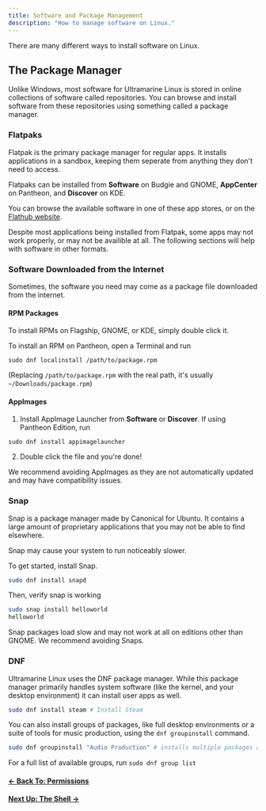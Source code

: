 ```yaml
---
title: Software and Package Management
description: "How to manage software on Linux."
---
```



There are many different ways to install software on Linux.

## The Package Manager

Unlike Windows, most software for Ultramarine Linux is stored in online collections of software called repositories. You can browse and install software from these repositories using something called a package manager.

### Flatpaks

Flatpak is the primary package manager for regular apps. It installs applications in a sandbox, keeping them seperate from anything they don't need to access.

Flatpaks can be installed from **Software** on Budgie and GNOME, **AppCenter** on Pantheon, and **Discover** on KDE.

You can browse the available software in one of these app stores, or on the [Flathub website](flathub.org).

Despite most applications being installed from Flatpak, some apps may not work properly, or may not be availible at all. The following sections will help with software in other formats.

### Software Downloaded from the Internet

Sometimes, the software you need may come as a package file downloaded from the internet.

#### RPM Packages

To install RPMs on Flagship, GNOME, or KDE, simply double click it.

To install an RPM on Pantheon, open a Terminal and run
```
sudo dnf localinstall /path/to/package.rpm
```
 (Replacing `/path/to/package.rpm` with the real path, it's usually `~/Downloads/package.rpm`)

#### AppImages
1. Install AppImage Launcher from **Software** or **Discover**. If using Pantheon Edition, run 
```
sudo dnf install appimagelauncher
```
2. Double click the file and you're done!

We recommend avoiding AppImages as they are not automatically updated and may have compatibility issues.

### Snap

Snap is a package manager made by Canonical for Ubuntu. It contains a large amount of proprietary applications that you may not be able to find elsewhere.

<Alert type="warning">

Snap may cause your system to run noticeably slower.

</Alert>


To get started, install Snap.

```bash
sudo dnf install snapd 
```

Then, verify snap is working

```bash
sudo snap install helloworld
helloworld
```
<Alert type="info">

Snap packages load slow and may not work at all on editions other than GNOME. We recommend avoiding Snaps.

</Alert>


### DNF

Ultramarine Linux uses the DNF package manager. While this package manager primarily handles system software (like the kernel, and your desktop environment) it can install user apps as well.

```bash
sudo dnf install steam # Install Steam
```

You can also install groups of packages, like full desktop environments or a suite of tools for music production, using the `dnf groupinstall` command.

```bash
sudo dnf groupinstall "Audio Production" # installs multiple packages at once, in this case a suite of music/audio production tools
```
For a full list of available groups, run `sudo dnf group list`

#### [← Back To: Permissions](permissions)

#### [Next Up: The Shell →](shell)
